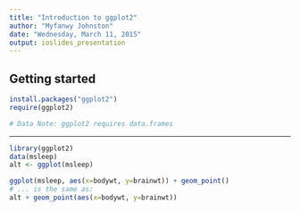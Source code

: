 ```yaml
---
title: "Introduction to ggplot2"
author: "Myfanwy Johnston"
date: "Wednesday, March 11, 2015"
output: ioslides_presentation
---
```


Getting started
-----

```r
install.packages("ggplot2")
require(ggplot2)

# Data Note: ggplot2 requires data.frames
```
----
```r
library(ggplot2)
data(msleep)
alt <- ggplot(msleep)

ggplot(msleep, aes(x=bodywt, y=brainwt)) + geom_point()
# ... is the same as: 
alt + geom_point(aes(x=bodywt, y=brainwt))
```

